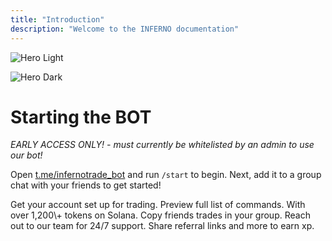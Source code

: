 ```yaml
---
title: "Introduction"
description: "Welcome to the INFERNO documentation"
---
```


<img
  className="block dark:hidden"
  src="/images/hero-light.png"
  alt="Hero Light"
/>

<img
  className="hidden dark:block"
  src="/GtTTrAEbMAQf07w.jpg"
  alt="Hero Dark"
  title={true}
/>

# **Starting the BOT**

_EARLY ACCESS ONLY\! - must currently be whitelisted by an admin to use our bot\!_

Open [t.me/infernotrade_bot](https://t.me/infernotrade_bot) and run `/start` to begin. Next, add it to a group chat with your friends to get started\!

<CardGroup cols={2}>
  <Card title="1. Generate an Account" icon="pen-to-square" href="https://mintlify.com/docs/quickstart">
    Get your account set up for trading.
  </Card>
  <Card title="2. Commands" icon="gun" href="https://mintlify.com/docs/commands">
    Preview full list of commands.
  </Card>
</CardGroup>

<CardGroup cols={2}>
  <Card title="3. Tradable Assets" icon="gift" href="https://mintlify.com/docs/assets">
    With over 1,200\+ tokens on Solana.
  </Card>
  <Card title="Copy Trading" icon="copy" href="https://mintlify.com/docs/api-playground/openapi">
    Copy friends trades in your group.
  </Card>
  <Card title="Support" icon="screwdriver-wrench" href="https://mintlify.com/docs/content/components/accordions">
    Reach out to our team for 24/7 support.
  </Card>
  <Card title="Rewards" icon="stars" href="https://mintlify.com/customers">
    Share referral links and more to earn xp.
  </Card>
</CardGroup>